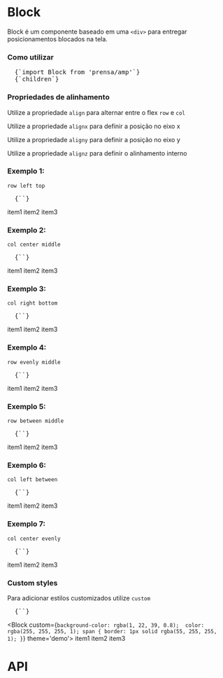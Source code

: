 

<!-- const default_bgcolor = 'rgba(1, 22, 39, 0.8)'; -->

<Meta title="AMP/Block" />

# Block

<Space size={3} />

Block é um componente baseado em uma `<div>` para entregar posicionamentos blocados na tela.

<Space size={6} />

### Como utilizar

<Space size={3} />

<pre>
  <CodeBlock>{`import Block from 'prensa/amp'`}</CodeBlock>
  <CodeBlock>{`<Block>children</Block>`}</CodeBlock>
</pre>

<Space size={6} />

### Propriedades de alinhamento

<Space size={3} />

Utilize a propriedade `align` para alternar entre o flex `row` e `col`

Utilize a propriedade `alignx` para definir a posição no eixo x

Utilize a propriedade `aligny` para definir a posição no eixo y

Utilize a propriedade `alignz` para definir o alinhamento interno

<Space size={6} />

### Exemplo 1: 

`row left top`

<pre>
  <CodeBlock>{`<Block align='row' alignx='left' aligny='top'></Block>`}</CodeBlock>
</pre>

<Space size={3} />

<Block align='row' alignx='left' aligny='top' theme='demo'>
  <span>item1</span>
  <span>item2</span>
  <span>item3</span>
</Block>

<Space size={6} />

### Exemplo 2: 

`col center middle`

<pre>
  <CodeBlock>{`<Block align='col' alignx='center' aligny='middle'></Block>`}</CodeBlock>
</pre>

<Space size={3} />

<Block align='col' alignx='center' aligny='middle' theme='demo'>
  <span>item1</span>
  <span>item2</span>
  <span>item3</span>
</Block>

<Space size={6} />

### Exemplo 3: 

`col right bottom`

<pre>
  <CodeBlock>{`<Block align='col' alignx='right' aligny='bottom'></Block>`}</CodeBlock>
</pre>

<Space size={3} />

<Block align='col' alignx='right' aligny='bottom' theme='demo'>
  <span>item1</span>
  <span>item2</span>
  <span>item3</span>
</Block>

<Space size={6} />

### Exemplo 4: 

`row evenly middle`

<pre>
  <CodeBlock>{`<Block align='row' alignx='evenly' aligny='middle'></Block>`}</CodeBlock>
</pre>

<Space size={3} />

<Block align='row' alignx='evenly' aligny='middle' theme='demo'>
  <span>item1</span>
  <span>item2</span>
  <span>item3</span>
</Block>

<Space size={6} />

### Exemplo 5: 

`row between middle`

<pre>
  <CodeBlock>{`<Block align='row' alignx='between' aligny='middle'></Block>`}</CodeBlock>
</pre>

<Space size={3} />

<Block align='row' alignx='between' aligny='middle' theme='demo'>
  <span>item1</span>
  <span>item2</span>
  <span>item3</span>
</Block>

<Space size={6} />

### Exemplo 6: 

`col left between`

<pre>
  <CodeBlock>{`<Block align='col' alignx='left' aligny='between'></Block>`}</CodeBlock>
</pre>

<Space size={3} />

<Block align='col' alignx='left' aligny='between' theme='demo'>
  <span>item1</span>
  <span>item2</span>
  <span>item3</span>
</Block>

<Space size={6} />

### Exemplo 7: 

`col center evenly`

<pre>
  <CodeBlock>{`<Block align='col' alignx='center' aligny='evenly'></Block>`}</CodeBlock>
</pre>

<Space size={3} />

<Block align='col' alignx='center' aligny='evenly' theme='demo'>
  <span>item1</span>
  <span>item2</span>
  <span>item3</span>
</Block>

<Space size={6} />

### Custom styles

Para adicionar estilos customizados utilize `custom`

<pre>
  <CodeBlock>{`<Block custom='
    background-color: rgba(1, 22, 39, 0.8); 
    color: rgba(255, 255, 255, 1);
    span {
      border: 1px solid rgba(55, 255, 255, 1);
    }
  '></Block>`}</CodeBlock>
</pre>

<Space size={3} />

<Block 
  custom={`
    background-color: rgba(1, 22, 39, 0.8); 
    color: rgba(255, 255, 255, 1);
    span {
      border: 1px solid rgba(55, 255, 255, 1);
    }
  `}
  theme='demo'>
  <span>item1</span>
  <span>item2</span>
  <span>item3</span>
</Block>

<Space size={6} />

# API

<ArgsTable of={Block} />
